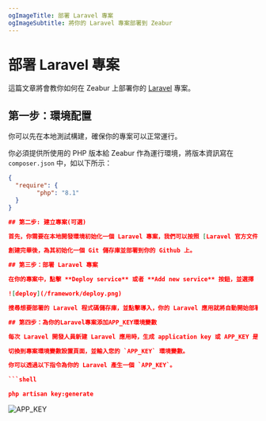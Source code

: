 ```yaml
---
ogImageTitle: 部署 Laravel 專案
ogImageSubtitle: 將你的 Laravel 專案部署到 Zeabur
---
```


# 部署 Laravel 專案

這篇文章將會教你如何在 Zeabur 上部署你的 [Laravel](https://laravel.com/) 專案。

## 第一步：環境配置

你可以先在本地測試構建，確保你的專案可以正常運行。

你必須提供所使用的 PHP 版本給 Zeabur 作為運行環境，將版本資訊寫在`composer.json` 中，如以下所示：

```json
{
  "require": {
        "php": "8.1"
  }
}

## 第二步: 建立專案(可選)

首先，你需要在本地開發環境初始化一個 Laravel 專案，我們可以按照 [Laravel 官方文件](https://laravel.com/docs/9.x)，初始化 Laravel 專案。

創建完畢後，為其初始化一個 Git 儲存庫並部署到你的 Github 上。

## 第三步：部署 Laravel 專案

在你的專案中，點擊 **Deploy service** 或者 **Add new service** 按鈕，並選擇 **Deploy your source code**.

![deploy](/framework/deploy.png)

搜尋想要部署的 Laravel 程式碼儲存庫，並點擊導入，你的 Laravel 應用就將自動開始部署。

## 第四步：為你的Laravel專案添加APP_KEY環境變數

每次 Laravel 開發人員新建 Laravel 應用時，生成 application key 或 APP_KEY 是最重要的初始步驟之一。

切換到專案環境變數設置頁面，並輸入您的 `APP_KEY` 環境變數。

你可以透過以下指令為你的 Laravel 產生一個 `APP_KEY`。

```shell

php artisan key:generate

```
![APP_KEY](/framework/laravel/app-key-setting.jpg)
